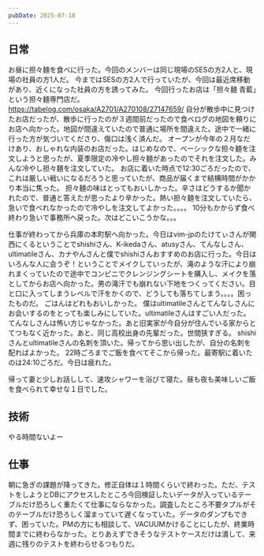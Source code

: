 ```yaml
---
pubDate: 2025-07-18
---
```



## 日常

お昼に担々麺を食べに行った。今回のメンバーは同じ現場のSESの方2人と、現場の社員の方1人だ。
今まではSESの方2人で行っていたが、今回は最近席移動があり、近くになった社員の方を誘ってみた。
今回行ったお店は「担々麺 青藍」という担々麺専門店だ。
https://tabelog.com/osaka/A2701/A270108/27147659/ 自分が散歩中に見つけたお店だったが、散歩に行ったのが３週間前だったので食べログの地図を頼りにお店へ向かった。地図が間違えていたので普通に場所を間違えた。途中で一緒に行った方が気づいてくださり、傷口は浅く済んだ。
オープンが今年の２月なだけあり、おしゃれな内装のお店だった。はじめなので、ベーシックな担々麺を注文しようと思ったが、夏季限定の冷やし担々麺があったのでそれを注文した。みんな冷やし担々麺を注文していた。
お店に着いた時点で12:30ごろだったので、これは厳しい戦いになるだろうと思っていたが、商品が届くまで結構時間がかかり本当に焦った。
担々麺の味はとってもおいしかった。辛さはどうするか聞かれたので、普通と答えたが思ったより辛かった。熱い担々麺を注文していたら、急いで食べれなかったので冷やしを注文してよかった。。。。
10分もかからず食べ終わり急いで事務所へ戻った。次はどこいこうかな。。。

仕事が終わってから兵庫の本町駅へ向かった。今日はvim-jpのたけてぃさんが関西にくるということでshishiさん、K-ikedaさん、atusyさん、てんなしさん、ultimatileさん、カナやんさんと僕でshishiさんおすすめのお店に行った。今日はいろんな人に会うぞ！ということでメイクしていったが、滝のような汗により崩れまくっていたので途中でコンビニでクレンジングシートを購入し、メイクを落としてからお店へ向かった。男の滝汗でも崩れない下地をつくってください。目と口に入ってしまうレベルで汗をかくので、どうしても落ちてしまう。。。。困ったものだ。
ごはんはどれもおいしかった。
僕はultimatileさんとてんなしさんにお会いするのをとっても楽しみにしていた。ultimatileさんはすごい人だった。てんなしさんは怖い方じゃなかった。あと旧実家が今自分が住んでいる家からとてつもなく近かった。あと、同じ高校出身の先輩だった。世間狭すぎる。
shishiさんとultimatileさんの名刺を頂いた。帰ってから思い出したが、自分の名刺を配ればよかった。
22時ごろまでご飯を食べてそこから帰った。最寄駅に着いたのは24:10ごろだ。今日は疲れた。

帰って妻と少しお話しして、速攻シャワーを浴びて寝た。昼も夜も美味しいご飯を食べられて幸せな１日でした。

## 技術

やる時間ないよー


## 仕事

朝に急ぎの課題が降ってきた。修正自体は１時間くらいで終わった。ただ、テストをしようとDBにアクセスしたところ今回検証したいデータが入っているテーブルだけ恐ろしく重たくて仕事にならなかった。調査したところ不要タプルがそのテーブルだけ恐ろしく溜まっていて遅くなっていた。データのダンプもできず、困っていた。PMの方にも相談して、VACUUMかけることにしたが、終業時間までに終わらなかった。とりあえずできそうなテストケースだけは潰して、来週に残りのテストを終わらせるつもりだ。
